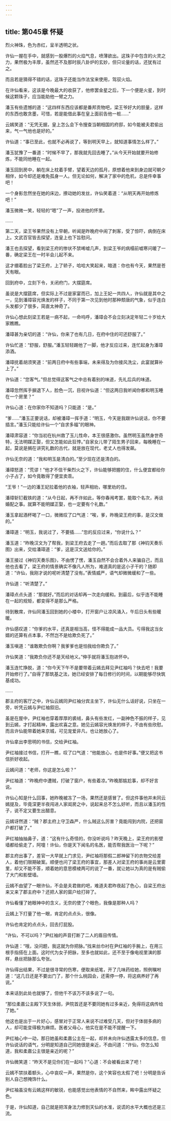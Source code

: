 ```yaml
---
---
---
```

title: 第045章 怀疑
---





烈火神珠，色为赤红，呈半透明之状。

许仙一握在手中，就感到一股爆烈的火焰气息，喷薄欲出。这珠子中包含的火灵之力，果然极为丰厚，虽然还不及那时辰八卦炉的玄妙，但只论量的话，还犹有过之。

而且若是猜得不错的话，这珠子还能当作法宝来使用，驾驭火焰。

在许仙看来，这该是今晚最大的收获了，他修罢金星之后，下一个便是火星，到时候这颗珠子，应当能助他一臂之力。

潘玉有些遗憾的道：“这四样东西应该都是番邦贡物吧，梁王爷好大的胆量，这样的东西也敢贪墨，可惜，若是能借此事在皇上面前告他一桩……”

云嫣笑道：“无凭无据，皇上怎么会下令搜查当朝相国的府邸，如今能被夫君偷出来，气一气他也是好的。”

许仙道：“事已至此，也就不必再说了，等到明天早上，就知道事情怎么样了。”

潘玉犹豫了一番道：“时候不早了，那我就先回去睡了。”从今天开始就要开始修炼，不能同他睡在一起。

潘玉回到房中，躺在床上枕着手臂，望着天边的孤月，原想着他来到身边就可朝夕相伴，如今却还是难免孤身一人。但无论如何，解决了家中的危机，总是件幸事吧！

一个身影忽然坐在她的床边，撩动她的发丝，许仙笑着道：“从明天再开始修炼吧！”

潘玉微微一笑，轻轻的“嗯”了一声，投进他的怀里。

……

第二天，梁王爷果然没有上早朝，听闻是昨晚府中闹了刺客，受了惊吓，病倒在床上。文武百官皆去探望，连皇上也下旨慰问。

潘王也去探望，看到梁王府的惨状不禁唏嘘几声，到梁王爷的病榻前嘘寒问暖了一番，确定梁王在一时半会儿起不来。

这才绷着脸出了梁王府，上了轿子，哈哈大笑起来，暗道：你也有今天，果然是苍天有眼。

回到府中，立刻下令，关闭府门，大摆筵席。

虽说是大摆筵席，但实际上不过是家宴而已，加上王妃一共四人，许仙就是其中之一，见到潘璋容光焕发的样子，不同于第一次见到他时那种颓唐的气象，似乎连白头发都少了很多，简直太神奇了。

许仙心想此刻梁王若是一病不起，一命呜呼，潘璋会不会立刻决定年轻二十岁给大家瞧瞧。

潘璋甚为亲切的道：“许仙，你来了也有几日，在府中住的可还舒服了。”

许仙忙道：“舒服，舒服。”潘玉轻轻踢他了一脚，他才反应过来，连忙起身为潘璋添酒。

潘璋抚着胡须笑道：“前两日府中有些事端，未来得及为你接风洗尘，此宴就算补上了。”

许仙道：“您客气。”但总觉得这客气之中总有着别的味道，先礼后兵的味道。

潘璋忽然挥手摒退下人，脸色一沉，目视许仙道：“但这两日我听闻你都和明玉睡在一个房里？”

许仙心道：在你家你不知道吗？只能道：“是。”

“爹……”潘玉正要说话，却被潘璋一挥手道：“明玉，今天是我跟许仙说话，你不要插言。”潘玉只能给许仙一个“自求多福”的眼神。

潘璋肃容道：“你当初在杭州救了玉儿性命，本王很感激你。虽然明玉虽然身世奇特，无法明媒正娶，但又怎能如此狂悖。”自家女儿带了陌生男子回来，每晚睡在一起，莫说是搁在讲究礼数的古代，就是放在现代，老丈人也得发飙。

许仙无奈的道：“我和明玉是清白的。”至少现在还是清白的。

潘璋怒道：“荒谬！”他才不信干柴烈火之下，许仙能够把握的住，什么便宜都给你小子占了，如今竟敢得了便宜卖乖。

“王爷！”一边的潘王妃拉着他的衣袖，轻声相劝，哪里劝的住。

潘璋斩钉截铁的道：“从今日起，再不许如此，等你春闱考罢，能取个名次，再谈婚配之事。就算不能明媒正娶，也一定要有个礼数。”

潘玉拿起酒杯喝了一口，微微叹了口气道：“唉，爹，昨晚梁王府的事，是汉文做的。”

潘璋道：“明玉，我说过了，不要插……”忽的反应过来，“你说什么？”

潘玉道：“昨晚汉文为了帮我，到梁王府去走了一趟。”而后去取了那《神钧天奏乐图》出来，交给潘璋道：“爹，这是汉文送给你的。”

潘王接过《神钧天奏乐图》，不由愣了愣，潘玉自然不会合着外人来骗自己，而且他也去看了，梁王府的情景确实不像凡人所为，难道真的是这小子干的？随即道：“许仙，我刚才说的呢听清楚了没有。”表情威严，语气却微微缓和了一些。

许仙道：“听清楚了。”

潘璋点点头道：“那就好。”而后的对话却再一次走向缓和。到最后，似乎连不能睡在一起的规矩，都变得不是那么严格。

待到散席，许仙同潘玉回到她的小楼中，打开窗户让凉风涌入，午后日头有些暖暖。

许仙感叹道：“你爹的水平，还真是相当高，怪不得能成一品大员。亏得我这当女婿的还算有点本事，不然岂不是给欺负死了。”

潘玉嗔道：“谁敢欺负你啊？我爹爹也是怕我给你欺负了。”

许仙笑道：“我欺负你还不是天经地义。”伸手就将潘玉抱进怀中。

潘玉连忙挣脱，道：“你今天下午不是要带着云嫣去拜见尹红袖吗？快去吧！我要开始修行了。”自得了那筑基之法，她已经安排了每日修行的时间，以期能够尽快筑基成功。

……

郡主府的客厅之中，许仙云嫣同尹红袖分宾主坐下，许仙无什么话好说，只坐在一旁，听凭云嫣与尹红袖叙旧。

虽是在屋中，尹红袖也穿着厚厚的裘绒，鼻头有些发红，一副神色不振的样子，见到云嫣，才打起精神，露出欢喜之意。她见云嫣容光焕发的样子，不由有些欣慰。而且许仙能带着她来京城，可见宠爱非凡，也让她放心了。

许仙拿出李思明的书信，交给尹红袖。

尹红袖接过书信，打开一瞧，叹了口气道：“他能放心，也是件好事。”便又把这书信折好收起。

云嫣问道：“老师，你这是怎么啦？”

尹红袖道：“昨晚府中遭贼，打破了窗户，有些着凉。”昨晚那尴尬事，却不好言说。

许仙心知是什么回事，她昨晚被冻了一场，果然还是感冒了。但这件事他并未同云嫣提及，毕竟深更半夜闯进人家闺房之中，说起来总不怎么好听，而且以潘玉的性子，说不定又要生出醋意。

云嫣讶然道：“贼？郡主府上守卫森严，什么贼这么厉害？竟能闯到内院，还把窗户都打破了。”

尹红袖抽抽鼻子，道：“这有什么奇怪的，你没听说吗？昨天晚上，梁王府的影壁墙都给偷走了，阿嚏！许仙，你是天下闻名的名医，能否帮我医治一下呢？”

郡主府出事了，差官一大早就上门求见，尹红袖将那假二郎神留下的衣物交给差人，着他们限期破案。顺便也问了梁王府的事宜，那差人对梁王府的事尚是云里雾里，却又不能不答，顺着她的意思模棱两可的说了一番，就让她以为真的是有贼偷了大门和影壁墙。

云嫣不由望了一眼许仙，不会是夫君做的吧，难道夫君昨夜起了色心，自梁王府出来又来了郡主府中？还把人家的窗户给打碎了。

许仙看懂了她眼神中的含义，无奈的使了个眼色，我像是那种人吗？

云嫣上下打量了他一眼，肯定的点点头，很像。

许仙也肯定的点点头，回去打屁股。

“许仙，不可以吗？”尹红袖的声音打断了二人的眉目传情。

许仙道：“哦，没问题，我这就为你把脉。”找来丝巾衬在尹红袖的手腕上，在用三根手指搭在上面。这时代为女子把脉，至多也就如此，还不至于像电视里演的那样，悬丝把脉那么夸张。

许仙得出结果，不过是很寻常的伤寒，便取来纸笔，开了几味药给她，照例嘱咐道：“这几日还是不要出门了，那个什么桃园会，还需停一停，将这病养好了再说。”

本来话到此处也就够了，但他千不该万不该多说了一句。

“那位柔嘉公主殿下天生体弱，尹院首还是不要同她有过多亲近，免得将这病传给了她。”

他这也是出于一片好心，感冒对于正常人来说不过难受几天，但对于体弱多病的人，却可能变得极为麻烦。医者父母心，他实在是不能不提醒一下。

尹红袖心中一动，那日她虽和柔嘉公主在一起，却并未向许仙透露太多的信息，但许仙说话的语气，分明是知道自己同她很是亲近，不由问道：“许仙，你怎么知道，我和柔嘉公主很是亲近的呢？”

许仙微笑道：“昨天不是见你们在一起吗？”心道：不会被看出来了吧！

云嫣不禁扶着额头，心中哀叹一声，果然是你，这个笑容也太假了吧！分明是告诉别人自己想掩饰什么。

尹红袖虽没有云嫣这样的敏锐，也能感觉出他表情的不自然来，眸中露出怀疑之色。

于是，许仙知道，自己就是把浑身法力修到天仙的水准，说谎的水平大概也还是三流。